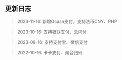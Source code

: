 ## 更新日志

> 2023-11-16: 新增Gcash支付，支持法币CNY、PHP

> 2023-10-16: 支持银联支付、云闪付

> 2023-08-16: 支持支付宝、微信支付

> 2022-10-16: 卡卡支付、聚合扫码

